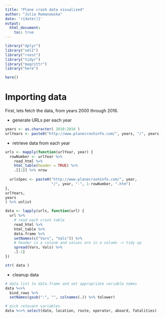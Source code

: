 ```yaml
---
title: "Plane crash data visualized"
author: "Julia Romanowska"
date: 'r{date()}'
output:
  html_document:
    toc: true
---
```


```r
library("dplyr")
library("xml2")
library("rvest")
library("tidyr")
library("magrittr")
library("here")

here()

```

# Importing data

First, lets fetch the data, from years 2000 through 2016.

* generate URLs per each year

```r
years <- as.character( 2010:2016 )
urlYears <- paste0("http://www.planecrashinfo.com/", years, "/", years, ".htm")
```

* retrieve data from each year

```r
urls <- mapply(function(urlYear, year) {
  rowNumber <- urlYear %>% 
    read_html %>% 
    html_table(header = TRUE) %>% 
    .[[1]] %>% nrow
  
  urlsSpec <- paste0("http://www.planecrashinfo.com/", year, 
                     "/", year, "-", 1:rowNumber, ".htm")
},
urlYears,
years
) %>% unlist

data <- lapply(urls, function(url) {
  url %>% 
    # read each crash table
    read_html %>% 
    html_table %>% 
    data.frame %>%  
    setNames(c("Vars", "Vals")) %>%
    # header is a colunm and values are in a column -> tidy up
    spread(Vars, Vals) %>% 
    .[-1]
})

str( data )
```

* cleanup data

```r
# data list to data.frame and set appropriate variable names
data %<>% 
  bind_rows %>% 
  setNames(gsub(":", "", colnames(.)) %>% tolower)

# pick relevant variables
data %<>% select(date, location, route, operator, aboard, fatalities)
```
